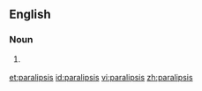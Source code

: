 ==English==

===Noun===
{{en-noun|paralipses}}

# {{rhetoric|linguistics}} {{alternative spelling of|paraleipsis}}

[[et:paralipsis]]
[[id:paralipsis]]
[[vi:paralipsis]]
[[zh:paralipsis]]